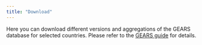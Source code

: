 ```yaml
---
title: "Download"
---
```


Here you can download different versions and aggregations of the GEARS database for selected countries. Please refer to the [GEARS guide](documentation/guides/gears-user-guide.qmd) for details.